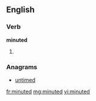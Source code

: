==English==

===Verb===
'''minuted'''

# {{past of|minute}}

===Anagrams===
* [[untimed#English|untimed]]

[[fr:minuted]]
[[mg:minuted]]
[[vi:minuted]]